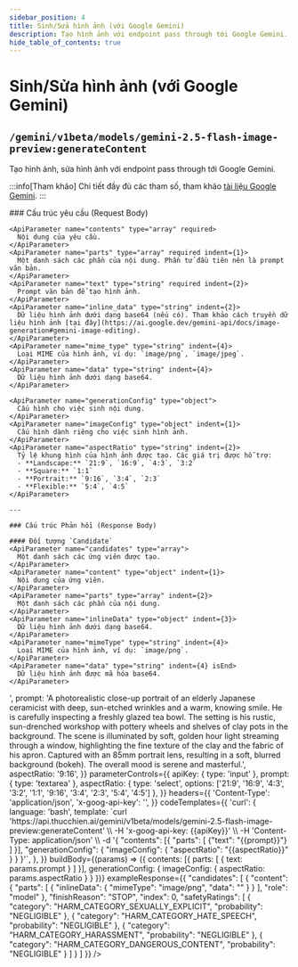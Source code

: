 ```yaml
---
sidebar_position: 4
title: Sinh/Sửa hình ảnh (với Google Gemini)
description: Tạo hình ảnh với endpoint pass through tới Google Gemini.
hide_table_of_contents: true
---
```



# Sinh/Sửa hình ảnh (với Google Gemini)

## <Badge method="POST" /> `/gemini/v1beta/models/gemini-2.5-flash-image-preview:generateContent`

Tạo hình ảnh, sửa hình ảnh với endpoint pass through tới Google Gemini.

:::info[Tham khảo]
Chi tiết đầy đủ các tham số, tham khảo [tài liệu Google Gemini](https://ai.google.dev/gemini-api/docs/image-generation).
:::

<ApiReferenceLayout>
  <LeftColumn>
    ### Cấu trúc yêu cầu (Request Body)

    <ApiParameter name="contents" type="array" required>
      Nội dung của yêu cầu.
    </ApiParameter>
    <ApiParameter name="parts" type="array" required indent={1}>
      Một danh sách các phần của nội dung. Phần tử đầu tiên nên là prompt văn bản.
    </ApiParameter>
    <ApiParameter name="text" type="string" required indent={2}>
      Prompt văn bản để tạo hình ảnh.
    </ApiParameter>
    <ApiParameter name="inline_data" type="string" indent={2}>
      Dữ liệu hình ảnh dưới dạng base64 (nếu có). Tham khảo cách truyền dữ liệu hình ảnh [tại đây](https://ai.google.dev/gemini-api/docs/image-generation#gemini-image-editing).
    </ApiParameter>
    <ApiParameter name="mime_type" type="string" indent={4}>
      Loại MIME của hình ảnh, ví dụ: `image/png`, `image/jpeg`.
    </ApiParameter>
    <ApiParameter name="data" type="string" indent={4}>
      Dữ liệu hình ảnh dưới dạng base64.
    </ApiParameter>

    <ApiParameter name="generationConfig" type="object">
      Cấu hình cho việc sinh nội dung.
    </ApiParameter>
    <ApiParameter name="imageConfig" type="object" indent={1}>
      Cấu hình dành riêng cho việc sinh hình ảnh.
    </ApiParameter>
    <ApiParameter name="aspectRatio" type="string" indent={2}>
      Tỷ lệ khung hình của hình ảnh được tạo. Các giá trị được hỗ trợ:
      - **Landscape:** `21:9`, `16:9`, `4:3`, `3:2`
      - **Square:** `1:1`
      - **Portrait:** `9:16`, `3:4`, `2:3`
      - **Flexible:** `5:4`, `4:5`
    </ApiParameter>

    ---

    ### Cấu trúc Phản hồi (Response Body)

    #### Đối tượng `Candidate`
    <ApiParameter name="candidates" type="array">
      Một danh sách các ứng viên được tạo.
    </ApiParameter>
    <ApiParameter name="content" type="object" indent={1}>
      Nội dung của ứng viên.
    </ApiParameter>
    <ApiParameter name="parts" type="array" indent={2}>
      Một danh sách các phần của nội dung.
    </ApiParameter>
    <ApiParameter name="inlineData" type="object" indent={3}>
      Dữ liệu hình ảnh dưới dạng base64.
    </ApiParameter>
    <ApiParameter name="mimeType" type="string" indent={4}>
      Loại MIME của hình ảnh, ví dụ: `image/png`.
    </ApiParameter>
    <ApiParameter name="data" type="string" indent={4} isEnd>
      Dữ liệu hình ảnh được mã hóa base64.
    </ApiParameter>

  </LeftColumn>
  <RightColumn>
    <InteractiveApiRequest
      apiUrl="https://api.thucchien.ai/gemini/v1beta/models/gemini-2.5-flash-image-preview:generateContent"
      initialParameters={{
        apiKey: '<your_api_key>',
        prompt: 'A photorealistic close-up portrait of an elderly Japanese ceramicist with deep, sun-etched wrinkles and a warm, knowing smile. He is carefully inspecting a freshly glazed tea bowl. The setting is his rustic, sun-drenched workshop with pottery wheels and shelves of clay pots in the background. The scene is illuminated by soft, golden hour light streaming through a window, highlighting the fine texture of the clay and the fabric of his apron. Captured with an 85mm portrait lens, resulting in a soft, blurred background (bokeh). The overall mood is serene and masterful.',
        aspectRatio: '9:16',
      }}
      parameterControls={{
        apiKey: { type: 'input' },
        prompt: { type: 'textarea' },
        aspectRatio: { type: 'select', options: ['21:9', '16:9', '4:3', '3:2', '1:1', '9:16', '3:4', '2:3', '5:4', '4:5'] },
      }}
      headers={{
        'Content-Type': 'application/json',
        'x-goog-api-key': '<your_api_key>',
      }}
      codeTemplates={{
        'curl': {
          language: 'bash',
          template: `curl 'https://api.thucchien.ai/gemini/v1beta/models/gemini-2.5-flash-image-preview:generateContent' \\
  -H 'x-goog-api-key: {{apiKey}}' \\
  -H 'Content-Type: application/json' \\
  -d '{
    "contents": [{
      "parts": [
        {"text": "{{prompt}}"}
      ]
    }],
    "generationConfig": {
        "imageConfig": {
            "aspectRatio": "{{aspectRatio}}"
        }
    }
  }'`,
        },
      }}
      buildBody={(params) => ({
        contents: [{
          parts: [
            { text: params.prompt }
          ]
        }],
        generationConfig: {
            imageConfig: {
            aspectRatio: params.aspectRatio
            }
        }
      })}
      exampleResponse={{
        "candidates": [
          {
            "content": {
              "parts": [
                {
                  "inlineData": {
                    "mimeType": "image/png",
                    "data": "<base64_encoded_image_data>"
                  }
                }
              ],
              "role": "model"
            },
            "finishReason": "STOP",
            "index": 0,
            "safetyRatings": [
              { "category": "HARM_CATEGORY_SEXUALLY_EXPLICIT", "probability": "NEGLIGIBLE" },
              { "category": "HARM_CATEGORY_HATE_SPEECH", "probability": "NEGLIGIBLE" },
              { "category": "HARM_CATEGORY_HARASSMENT", "probability": "NEGLIGIBLE" },
              { "category": "HARM_CATEGORY_DANGEROUS_CONTENT", "probability": "NEGLIGIBLE" }
            ]
          }
        ]
      }}
    />
  </RightColumn>
</ApiReferenceLayout>
